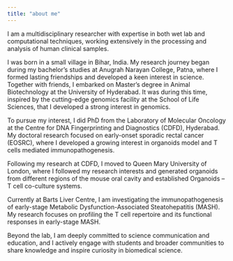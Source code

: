 ```yaml
---
title: "about me"
---
```


::: justify-text
I am a multidisciplinary researcher with expertise in both wet lab and computational techniques, working extensively in the processing and analysis of human clinical samples.

I was born in a small village in Bihar, India. My research journey began during my bachelor's studies at Anugrah Narayan College, Patna, where I formed lasting friendships and developed a keen interest in science. Together with friends, I embarked on Master's degree in Animal Biotechnology at the University of Hyderabad. It was during this time, inspired by the cutting-edge genomics facility at the School of Life Sciences, that I developed a strong interest in genomics.

To pursue my interest, I did PhD from the Laboratory of Molecular Oncology at the Centre for DNA Fingerprinting and Diagnostics (CDFD), Hyderabad. My doctoral research focused on early-onset sporadic rectal cancer (EOSRC), where I developed a growing interest in organoids model and T cells mediated immunopathogenesis.

Following my research at CDFD, I moved to Queen Mary University of London, where I followed my research interests and generated organoids from different regions of the mouse oral cavity and established Organoids – T cell co-culture systems.

Currently at Barts Liver Centre, I am investigating the immunopathogenesis of early-stage Metabolic Dysfunction-Associated Steatohepatitis (MASH). My research focuses on profiling the T cell repertoire and its functional responses in early-stage MASH.

Beyond the lab, I am deeply committed to science communication and education, and I actively engage with students and broader communities to share knowledge and inspire curiosity in biomedical science.
:::
